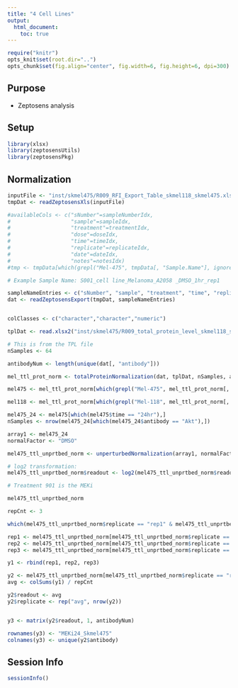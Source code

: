 ```yaml
---
title: "4 Cell Lines"
output: 
  html_document:
    toc: true
---
```


```r
require("knitr")
opts_knit$set(root.dir="..")
opts_chunk$set(fig.align="center", fig.width=6, fig.height=6, dpi=300)
```

## Purpose
* Zeptosens analysis

## Setup 
```r
library(xlsx)
library(zeptosensUtils)
library(zeptosensPkg)
```

## Normalization
```r
inputFile <- "inst/skmel475/R009_RFI_Export_Table_skmel118_skmel475.xlsx"
tmpDat <- readZeptosensXls(inputFile)

#availableCols <- c("sNumber"=sampleNumberIdx, 
#                   "sample"=sampleIdx,
#                   "treatment"=treatmentIdx,
#                   "dose"=doseIdx,
#                   "time"=timeIdx,
#                   "replicate"=replicateIdx,
#                   "date"=dateIdx,
#                   "notes"=notesIdx)
#tmp <- tmpData[which(grepl("Mel-475", tmpData[, "Sample.Name"], ignore.case=TRUE)),]

# Example Sample Name: S001_cell line_Melanoma_A2058 _DMSO_1hr_rep1

sampleNameEntries <- c("sNumber", "sample", "treatment", "time", "replicate", "date", NA)
dat <- readZeptosensExport(tmpDat, sampleNameEntries)


colClasses <- c("character","character","numeric")

tplDat <- read.xlsx2("inst/skmel475/R009_total_protein_level_skmel118_skmel475.xlsx", colClasses=colClasses, stringsAsFactors=F, sheetIndex=1)

# This is from the TPL file
nSamples <- 64

antibodyNum <- length(unique(dat[, "antibody"]))

mel_ttl_prot_norm <- totalProteinNormalization(dat, tplDat, nSamples, antibodyNum)

mel475 <- mel_ttl_prot_norm[which(grepl("Mel-475", mel_ttl_prot_norm[, "sample"], ignore.case=TRUE)),]

mel118 <- mel_ttl_prot_norm[which(grepl("Mel-118", mel_ttl_prot_norm[, "sample"], ignore.case=TRUE)),]

mel475_24 <- mel475[which(mel475$time == "24hr"),]
nSamples <- nrow(mel475_24[which(mel475_24$antibody == "Akt"),])

array1 <- mel475_24
normalFactor <- "DMSO"

mel475_ttl_unprtbed_norm <- unperturbedNormalization(array1, normalFactor, nSamples, antibodyNum)

# log2 transformation: 
mel475_ttl_unprtbed_norm$readout <- log2(mel475_ttl_unprtbed_norm$readout)

# Treatment 901 is the MEKi 

mel475_ttl_unprtbed_norm

repCnt <- 3 

which(mel475_ttl_unprtbed_norm$replicate == "rep1" & mel475_ttl_unprtbed_norm$treatment != "DMSO")

rep1 <- mel475_ttl_unprtbed_norm[mel475_ttl_unprtbed_norm$replicate == "rep1" & mel475_ttl_unprtbed_norm$treatment != "DMSO", "readout"]
rep2 <- mel475_ttl_unprtbed_norm[mel475_ttl_unprtbed_norm$replicate == "rep2" & mel475_ttl_unprtbed_norm$treatment != "DMSO", "readout"]
rep3 <- mel475_ttl_unprtbed_norm[mel475_ttl_unprtbed_norm$replicate == "rep3", "readout"]

y1 <- rbind(rep1, rep2, rep3)

y2 <- mel475_ttl_unprtbed_norm[mel475_ttl_unprtbed_norm$replicate == "rep3", ]
avg <- colSums(y1) / repCnt

y2$readout <- avg
y2$replicate <- rep("avg", nrow(y2))


y3 <- matrix(y2$readout, 1, antibodyNum)

rownames(y3) <- "MEKi24_Skmel475"
colnames(y3) <- unique(y2$antibody)

```

## Session Info
```r
sessionInfo()
```